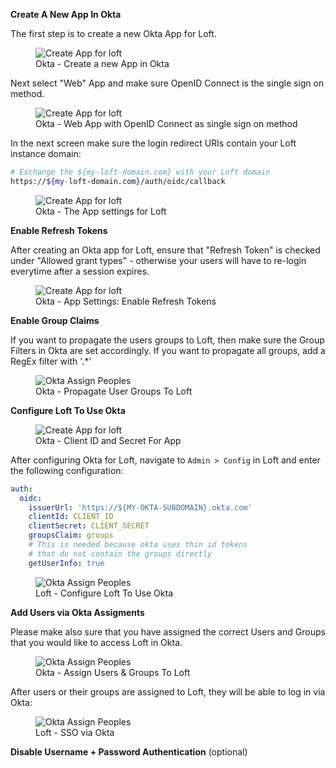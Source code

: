 
<Flow id="sso-okta">
<Step>

**Create A New App In Okta**

The first step is to create a new Okta App for Loft.

<figure class="frame">
  <img src="/docs/media/v1/ui/auth/create-app-okta.png" alt="Create App for loft" />
  <figcaption>Okta - Create a new App in Okta</figcaption>
</figure>

Next select "Web" App and make sure OpenID Connect is the single sign on method.

<figure class="frame">
  <img src="/docs/media/v1/ui/auth/okta-select-web.png" alt="Create App for loft" />
  <figcaption>Okta - Web App with OpenID Connect as single sign on method</figcaption>
</figure>

In the next screen make sure the login redirect URIs contain your Loft instance domain:
```bash
# Exchange the ${my-loft-domain.com} with your Loft domain
https://${my-loft-domain.com}/auth/oidc/callback
```

<figure class="frame">
  <img src="/docs/media/v1/ui/auth/okta-app-settings.png" alt="Create App for loft" />
  <figcaption>Okta - The App settings for Loft</figcaption>
</figure>
</Step>

<Step>

**Enable Refresh Tokens**

After creating an Okta app for Loft, ensure that "Refresh Token" is checked under "Allowed grant types" - otherwise your users will have to re-login everytime after a session expires.

<figure class="frame">
  <img src="/docs/media/v1/ui/auth/okta-refresh-token.png" alt="Create App for loft" />
  <figcaption>Okta - App Settings: Enable Refresh Tokens</figcaption>
</figure>


</Step>
<Step>

**Enable Group Claims**

If you want to propagate the users groups to Loft, then make sure the Group Filters in Okta are set accordingly. If you want to propagate all groups, add a RegEx filter with '.*'

<figure class="frame">
  <img src="/docs/media/v1/ui/auth/okta-group-filter.png" alt="Okta Assign Peoples" />
  <figcaption>Okta - Propagate User Groups To Loft</figcaption>
</figure>

</Step>
<Step>

**Configure Loft To Use Okta**

<figure class="frame">
  <img src="/docs/media/v1/ui/auth/okta-client-secret.png" alt="Create App for loft" />
  <figcaption>Okta - Client ID and Secret For App</figcaption>
</figure>

After configuring Okta for Loft, navigate to `Admin > Config` in Loft and enter the following configuration:

```yaml
auth:
  oidc:
    issuerUrl: 'https://${MY-OKTA-SUBDOMAIN}.okta.com'
    clientId: CLIENT_ID
    clientSecret: CLIENT_SECRET
    groupsClaim: groups
    # This is needed because okta uses thin id tokens
    # that do not contain the groups directly
    getUserInfo: true
```

<figure class="frame">
  <img src="/docs/media/v1/ui/auth/okta-loft-config.png" alt="Okta Assign Peoples" />
  <figcaption>Loft - Configure Loft To Use Okta</figcaption>
</figure>

</Step>
<Step>

**Add Users via Okta Assigments**

Please make also sure that you have assigned the correct Users and Groups that you would like to access Loft in Okta.

<figure class="frame">
  <img src="/docs/media/v1/ui/auth/okta-assign-people.png" alt="Okta Assign Peoples" />
  <figcaption>Okta - Assign Users &amp; Groups To Loft</figcaption>
</figure>

After users or their groups are assigned to Loft, they will be able to log in via Okta:

<figure class="frame">
  <img src="/docs/media/v1/ui/auth/okta-loft-login.png" alt="Okta Assign Peoples" />
  <figcaption>Loft - SSO via Okta</figcaption>
</figure>
</Step>

<Step>

**Disable Username + Password Authentication** (optional)

<DisablePasswordAuthPartial/>
</Step>
</Flow>